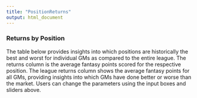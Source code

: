 ```yaml
---
title: "PositionReturns"
output: html_document
---
```

### Returns by Position
The table below provides insights into which positions are historically the best and worst for individual GMs as compared to the entire league. The returns column is the average fantasy points scored for the respective position. The league returns column shows the average fantasy points for all GMs, providing insights into which GMs have done better or worse than the market. Users can change the parameters using the input boxes and sliders above.    